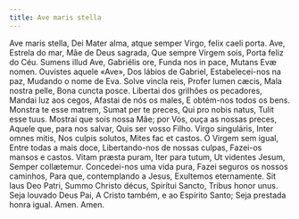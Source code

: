 ```yaml
---
title: Ave maris stella
---
```


<div class="side-by-side not-content">
  <span class="text-justify">
    Ave maris stella, Dei Mater alma, atque semper Virgo, felix caeli porta.
  </span>
  <span class="text-justify">
    Ave, Estrela do mar, Mãe de Deus sagrada, Que sempre Virgem sois, Porta
    feliz do Céu.
  </span>
  <span class="text-justify">
    Sumens illud Ave, Gabriélis ore, Funda nos in pace, Mutans Evæ nomen.
  </span>
  <span class="text-justify">
    Ouvistes aquele «Ave», Dos lábios de Gabriel, Estabelecei-nos na paz,
    Mudando o nome de Eva.
  </span>
  <span class="text-justify">
    Solve vincla reis, Profer lumen cæcis, Mala nostra pelle, Bona cuncta posce.
  </span>
  <span class="text-justify">
    Libertai dos grilhões os pecadores, Mandai luz aos cegos, Afastai de nós os
    males, E obtém-nos todos os bens.
  </span>
  <span class="text-justify">
    Monstra te esse matrem, Sumat per te preces, Qui pro nobis natus, Tulit esse
    tuus.
  </span>
  <span class="text-justify">
    Mostrai que sois nossa Mãe; por Vós, ouça as nossas preces, Aquele que, para
    nos salvar, Quis ser vosso Filho.
  </span>
  <span class="text-justify">
    Virgo singuláris, Inter omnes mitis, Nos culpis solutos, Mites fac et
    castos.
  </span>
  <span class="text-justify">
    Ó Virgem sem igual, Entre todas a mais doce, Libertando-nos de nossas
    culpas, Fazei-os mansos e castos.
  </span>
  <span class="text-justify">
    Vitam præsta puram, Iter para tutum, Ut videntes Jesum, Semper collætemur.
  </span>
  <span class="text-justify">
    Concedei-nos uma vida pura, Fazei seguros os nossos caminhos, Para que,
    contemplando a Jesus, Exultemos eternamente.
  </span>
  <span class="text-justify">
    Sit laus Deo Patri, Summo Christo décus, Spirítui Sancto, Tribus honor unus.
  </span>
  <span class="text-justify">
    Seja louvado Deus Pai, A Cristo também, e ao Espírito Santo; Seja prestada
    honra igual.
  </span>
  <span class="text-justify">Amen.</span>
  <span class="text-justify">Amen.</span>
</div>
